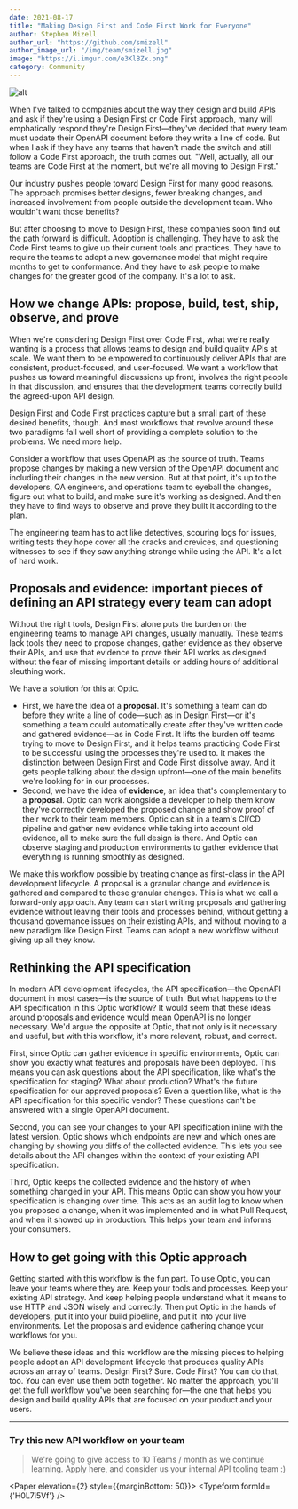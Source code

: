 ```yaml
---
date: 2021-08-17
title: "Making Design First and Code First Work for Everyone"
author: Stephen Mizell
author_url: "https://github.com/smizell"
author_image_url: "/img/team/smizell.jpg"
image: "https://i.imgur.com/e3KlBZx.png"
category: Community
---
```


![alt](/img/blog-content/social-for-lifecycle.png)

When I've talked to companies about the way they design and build APIs and ask if they're using a Design First or Code First approach, many will emphatically respond they're Design First—they've decided that every team must update their OpenAPI document before they write a line of code. But when I ask if they have any teams that haven't made the switch and still follow a Code First approach, the truth comes out. "Well, actually, all our teams are Code First at the moment, but we're all moving to Design First."

<!-- truncate -->

Our industry pushes people toward Design First for many good reasons. The approach promises better designs, fewer breaking changes, and increased involvement from people outside the development team. Who wouldn't want those benefits?

But after choosing to move to Design First, these companies soon find out the path forward is difficult. Adoption is challenging. They have to ask the Code First teams to give up their current tools and practices. They have to require the teams to adopt a new governance model that might require months to get to conformance. And they have to ask people to make changes for the greater good of the company. It's a lot to ask.

## How we change APIs: propose, build, test, ship, observe, and prove

When we're considering Design First over Code First, what we're really wanting is a process that allows teams to design and build quality APIs at scale. We want them to be empowered to continuously deliver APIs that are consistent, product-focused, and user-focused. We want a workflow that pushes us toward meaningful discussions up front, involves the right people in that discussion, and ensures that the development teams correctly build the agreed-upon API design.

<!--truncate-->

Design First and Code First practices capture but a small part of these desired benefits, though. And most workflows that revolve around these two paradigms fall well short of providing a complete solution to the problems. We need more help.

Consider a workflow that uses OpenAPI as the source of truth. Teams propose changes by making a new version of the OpenAPI document and including their changes in the new version. But at that point, it's up to the developers, QA engineers, and operations team to eyeball the changes, figure out what to build, and make sure it's working as designed. And then they have to find ways to observe and prove they built it according to the plan.

The engineering team has to act like detectives, scouring logs for issues, writing tests they hope cover all the cracks and crevices, and questioning witnesses to see if they saw anything strange while using the API. It's a lot of hard work.

## Proposals and evidence: important pieces of defining an API strategy every team can adopt

Without the right tools, Design First alone puts the burden on the engineering teams to manage API changes, usually manually. These teams lack tools they need to propose changes, gather evidence as they observe their APIs, and use that evidence to prove their API works as designed without the fear of missing important details or adding hours of additional sleuthing work.

We have a solution for this at Optic.

* First, we have the idea of a **proposal**. It's something a team can do before they write a line of code—such as in Design First—or it's something a team could automatically create after they've written code and gathered evidence—as in Code First. It lifts the burden off teams trying to move to Design First, and it helps teams practicing Code First to be successful using the processes they're used to. It makes the distinction between Design First and Code First dissolve away. And it gets people talking about the design upfront—one of the main benefits we're looking for in our processes.
* Second, we have the idea of **evidence**, an idea that's complementary to a **proposal**. Optic can work alongside a developer to help them know they've correctly developed the proposed change and show proof of their work to their team members. Optic can sit in a team's CI/CD pipeline and gather new evidence while taking into account old evidence, all to make sure the full design is there. And Optic can observe staging and production environments to gather evidence that everything is running smoothly as designed.

We make this workflow possible by treating change as first-class in the API development lifecycle. A proposal is a granular change and evidence is gathered and compared to these granular changes. This is what we call a forward-only approach. Any team can start writing proposals and gathering evidence without leaving their tools and processes behind, without getting a thousand governance issues on their existing APIs, and without moving to a new paradigm like Design First. Teams can adopt a new workflow without giving up all they know.

## Rethinking the API specification

In modern API development lifecycles, the API specification—the OpenAPI document in most cases—is the source of truth. But what happens to the API specification in this Optic workflow? It would seem that these ideas around proposals and evidence would mean OpenAPI is no longer necessary. We'd argue the opposite at Optic, that not only is it necessary and useful, but with this workflow, it's more relevant, robust, and correct.

First, since Optic can gather evidence in specific environments, Optic can show you exactly what features and proposals have been deployed. This means you can ask questions about the API specification, like what's the specification for staging? What about production? What's the future specification for our approved proposals? Even a question like, what is the API specification for this specific vendor? These questions can't be answered with a single OpenAPI document.

Second, you can see your changes to your API specification inline with the latest version. Optic shows which endpoints are new and which ones are changing by showing you diffs of the collected evidence. This lets you see details about the API changes within the context of your existing API specification.

Third, Optic keeps the collected evidence and the history of when something changed in your API. This means Optic can show you how your specification is changing over time. This acts as an audit log to know when you proposed a change, when it was implemented and in what Pull Request, and when it showed up in production. This helps your team and informs your consumers.

## How to get going with this Optic approach

Getting started with this workflow is the fun part. To use Optic, you can leave your teams where they are. Keep your tools and processes. Keep your existing API strategy. And keep helping people understand what it means to use HTTP and JSON wisely and correctly. Then put Optic in the hands of developers, put it into your build pipeline, and put it into your live environments. Let the proposals and evidence gathering change your workflows for you.

We believe these ideas and this workflow are the missing pieces to helping people adopt an API development lifecycle that produces quality APIs across an array of teams. Design First? Sure. Code First? You can do that, too. You can even use them both together. No matter the approach, you'll get the full workflow you've been searching for—the one that helps you design and build quality APIs that are focused on your product and your users.

---



### Try this new API workflow on your team

> We're going to give access to 10 Teams / month as we continue learning. Apply here, and consider us your internal API tooling team :)

<Paper elevation={2} style={{marginBottom: 50}}>
  <Typeform formId={'H0L7i5Vf'} />
</Paper>
